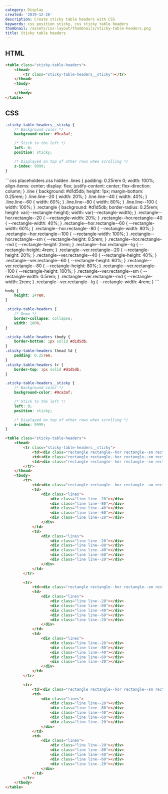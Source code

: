 ```yaml
---
category: Display
created: '2019-12-26'
description: Create sticky table headers with CSS
keywords: css position sticky, css sticky table headers
thumbnail: /assets/css-layout/thumbnails/sticky-table-headers.png
title: Sticky table headers
---
```


## HTML

```html
<table class="sticky-table-headers">
    <thead>
        <tr class="sticky-table-headers__sticky"></tr>
    </thead>
    <tbody>
        ...
    </tbody>
</table>
```

## CSS

```css
.sticky-table-headers__sticky {
    /* Background color */
    background-color: #9ca3af;

    /* Stick to the left */
    left: 0;
    position: sticky;

    /* Displayed on top of other rows when scrolling */
    z-index: 9999;
}
```

<Playground>
```css placeholders.css hidden
.lines {
    padding: 0.25rem 0;
    width: 100%;
    align-items: center;
    display: flex;
    justify-content: center;
    flex-direction: column;
}
.line {
    background: #d1d5db;
    height: 1px;
    margin-bottom: 0.25rem;
}
.line.line--20 {
    width: 20%;
}
.line.line--40 {
    width: 40%;
}
.line.line--60 {
    width: 60%;
}
.line.line--80 {
    width: 80%;
}
.line.line--100 {
    width: 100%;
}
.rectangle {
    background: #d1d5db;
    border-radius: 0.25rem;
    height: var(--rectangle-height);
    width: var(--rectangle-width);
}
.rectangle--hor.rectangle--20 {
    --rectangle-width: 20%;
}
.rectangle--hor.rectangle--40 {
    --rectangle-width: 40%;
}
.rectangle--hor.rectangle--60 {
    --rectangle-width: 60%;
}
.rectangle--hor.rectangle--80 {
    --rectangle-width: 80%;
}
.rectangle--hor.rectangle--100 {
    --rectangle-width: 100%;
}
.rectangle--hor.rectangle--sm {
    --rectangle-height: 0.5rem;
}
.rectangle--hor.rectangle--md {
    --rectangle-height: 2rem;
}
.rectangle--hor.rectangle--lg {
    --rectangle-height: 4rem;
}
.rectangle--ver.rectangle--20 {
    --rectangle-height: 20%;
}
.rectangle--ver.rectangle--40 {
    --rectangle-height: 40%;
}
.rectangle--ver.rectangle--60 {
    --rectangle-height: 60%;
}
.rectangle--ver.rectangle--80 {
    --rectangle-height: 80%;
}
.rectangle--ver.rectangle--100 {
    --rectangle-height: 100%;
}
.rectangle--ver.rectangle--sm {
    --rectangle-width: 0.5rem;
}
.rectangle--ver.rectangle--md {
    --rectangle-width: 2rem;
}
.rectangle--ver.rectangle--lg {
    --rectangle-width: 4rem;
}
```

```css styles.css hidden
body {
    height: 24rem;
}

.sticky-table-headers {
    /* Demo */
    border-collapse: collapse;
    width: 100%;
}

.sticky-table-headers tbody {
    border-bottom: 1px solid #d1d5db;
}
.sticky-table-headers thead td {
    padding: 0.25rem;
}
.sticky-table-headers tr {
    border-top: 1px solid #d1d5db;
}

.sticky-table-headers__sticky {
    /* Background color */
    background-color: #9ca3af;

    /* Stick to the left */
    left: 0;
    position: sticky;

    /* Displayed on top of other rows when scrolling */
    z-index: 9999;
}
```

```html index.html hidden
<table class="sticky-table-headers">
    <thead>
        <tr class="sticky-table-headers__sticky">
            <td><div class="rectangle rectangle--hor rectangle--sm rectangle--100"></div></td>
            <td><div class="rectangle rectangle--hor rectangle--sm rectangle--100"></div></td>
            <td><div class="rectangle rectangle--hor rectangle--sm rectangle--100"></div></td>
        </tr>
    </thead>
    <tbody>
        <tr>
            <td><div class="rectangle rectangle--hor rectangle--sm rectangle--100"></div></td>
            <td>
                <div class="lines">
                    <div class="line line--20"></div>
                    <div class="line line--80"></div>
                    <div class="line line--40"></div>
                    <div class="line line--60"></div>
                    <div class="line line--20"></div>
                </div>
            </td>
            <td>
                <div class="lines">
                    <div class="line line--20"></div>
                    <div class="line line--80"></div>
                    <div class="line line--40"></div>
                    <div class="line line--60"></div>
                    <div class="line line--20"></div>
                </div>
            </td>
        </tr>

        <tr>
            <td><div class="rectangle rectangle--hor rectangle--sm rectangle--100"></div></td>
            <td>
                <div class="lines">
                    <div class="line line--20"></div>
                    <div class="line line--80"></div>
                    <div class="line line--40"></div>
                    <div class="line line--60"></div>
                    <div class="line line--20"></div>
                </div>
            </td>
            <td>
                <div class="lines">
                    <div class="line line--20"></div>
                    <div class="line line--80"></div>
                    <div class="line line--40"></div>
                    <div class="line line--60"></div>
                    <div class="line line--20"></div>
                </div>
            </td>
        </tr>

        <tr>
            <td><div class="rectangle rectangle--hor rectangle--sm rectangle--100"></div></td>
            <td>
                <div class="lines">
                    <div class="line line--20"></div>
                    <div class="line line--80"></div>
                    <div class="line line--40"></div>
                    <div class="line line--60"></div>
                    <div class="line line--20"></div>
                </div>
            </td>
            <td>
                <div class="lines">
                    <div class="line line--20"></div>
                    <div class="line line--80"></div>
                    <div class="line line--40"></div>
                    <div class="line line--60"></div>
                    <div class="line line--20"></div>
                </div>
            </td>
        </tr>
    </tbody>
</table>
```
</Playground>
